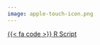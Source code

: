 ```yaml
---
image: apple-touch-icon.png
---
```


[{{< fa code >}} R Script](https://raw.githubusercontent.com/ttalVlatt/IPEDtaS/main/R/IPEDtaS.R)
